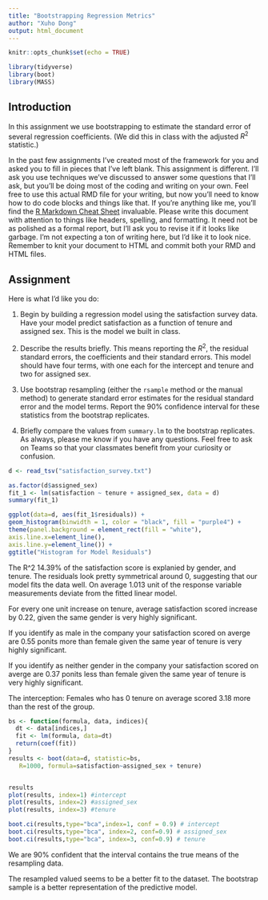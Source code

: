 ```yaml
---
title: "Bootstrapping Regression Metrics"
author: "Xuho Dong"
output: html_document
---
```


```r
knitr::opts_chunk$set(echo = TRUE)

library(tidyverse)
library(boot)
library(MASS)
```

## Introduction

In this assignment we use bootstrapping to estimate the standard error 
of several regression coefficients. (We did this in class with the 
adjusted $R^2$ statistic.) 

In the past few assignments I've created most of the framework for you and 
asked you to fill in pieces that I've left blank. This assignment is 
different. I'll ask you use techniques we've discussed to answer some questions
that I'll ask, but you'll be doing most of the coding and writing on your own. 
Feel free to use this actual RMD file for your writing, but now you'll need 
to know how to do code blocks and things like that. If you're anything like me,
you'll find the 
[R Markdown Cheat Sheet](https://github.com/rstudio/cheatsheets/raw/master/rmarkdown-2.0.pdf)
invaluable. Please write this document with attention to things like headers, spelling, 
and formatting. It need not be as polished as a formal report, but I'll ask you to revise
it if it looks like garbage. I'm not expecting a ton of writing here, but I'd like 
it to look nice. Remember to knit your document to HTML and commit both your RMD and HTML
files. 

## Assignment

Here is what I'd like you do: 

1. Begin by building a regression model using the satisfaction survey data. Have your model predict satisfaction as a function of tenure and assigned sex. This is the model we built in class. 

1. Describe the results briefly. This means reporting the $R^2$, the residual standard errors, the coefficients and their standard errors. This model should have four terms, with one each for the intercept and tenure and two for assigned sex.

1. Use bootstrap resampling (either the `rsample` method or the manual method) to 
generate standard error estimates for the residual standard error and the model terms. 
Report the 90% confidence interval for these statistics from the bootstrap replicates. 
1. Briefly compare the values from `summary.lm` to the bootstrap replicates. 
As always, please me know if you have any questions. Feel free to ask on Teams so that your classmates benefit from your curiosity or confusion.

```r

d <- read_tsv("satisfaction_survey.txt")

```

```r
as.factor(d$assigned_sex)
fit_1 <- lm(satisfaction ~ tenure + assigned_sex, data = d)
summary(fit_1)

ggplot(data=d, aes(fit_1$residuals)) +
geom_histogram(binwidth = 1, color = "black", fill = "purple4") +
theme(panel.background = element_rect(fill = "white"),
axis.line.x=element_line(),
axis.line.y=element_line()) +
ggtitle("Histogram for Model Residuals")

```
The R^2 14.39% of the satisfaction score is explanied by gender, and tenure. The residuals look pretty symmetrical around 0, suggesting that our model fits the data well. On average 1.013 unit of the response variable measurements deviate from the fitted linear model. 

For every one unit increase on tenure, average satisfaction scored increase by 0.22, given the same gender is very highly significant. 

If you identify as male in the company your satisfaction scored on averge are 0.55 ponits more than female given the same year of tenure is very highly significant. 

If you identify as neither gender in the company your satisfaction scored on averge are 0.37 ponits less than female given the same year of tenure is very highly significant.

The interception: Females who has 0 tenure on average scored 3.18 more than the rest of the group. 



```r

bs <- function(formula, data, indices){
  dt <- data[indices,]
  fit <- lm(formula, data=dt)
  return(coef(fit))
} 
results <- boot(data=d, statistic=bs, 
   R=1000, formula=satisfaction~assigned_sex + tenure)


results
plot(results, index=1) #intercept 
plot(results, index=2) #assigned_sex
plot(results, index=3) #tenure

boot.ci(results,type="bca",index=1, conf = 0.9) # intercept 
boot.ci(results,type="bca", index=2, conf=0.9) # assigned_sex
boot.ci(results,type="bca", index=3, conf=0.9) # tenure

```

We are 90% confident that the interval contains the true means of the resampling data. 

The resampled valued seems to be a better fit to the dataset. The bootstrap sample is a better representation of the predictive model. 